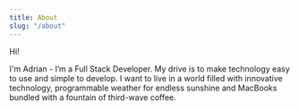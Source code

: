 ```yaml
---
title: About
slug: "/about"
---
```


Hi!

I'm Adrian - I’m a Full Stack Developer. My drive is to make technology easy to use and simple to develop.
I want to live in a world filled with innovative technology, programmable weather for endless sunshine and MacBooks bundled with a fountain of third-wave coffee.